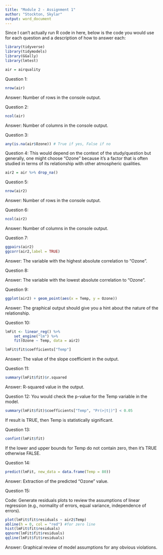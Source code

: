 ---
title: "Module 2 - Assignment 1"
author: "Stockton, Skylar"
output: word_document
---

Since I can't actually run R code in here, below is the code you would use for each question and a description of how to answer each:

```{r}
library(tidyverse)
library(tidymodels)
library(GGally)
library(lmtest)

air = airquality
```

Question 1: 
```{r}
nrow(air)
```
Answer: Number of rows in the console output.

Question 2: 
```{r}
ncol(air)
```
Answer: Number of columns in the console output.

Question 3: 
```{r}
any(is.na(air$Ozone)) # True if yes, False if no
```

Question 4: This would depend on the context of the study/question but generally, one might choose "Ozone" because it's a factor that is often studied in terms of its relationship with other atmospheric qualities. 

```{r}
air2 = air %>% drop_na()
```

Question 5: 
```{r}
nrow(air2)
```
Answer: Number of rows in the console output.

Question 6: 
```{r}
ncol(air2)
```
Answer: Number of columns in the console output.

Question 7: 
```{r}
ggpairs(air2) 
ggcorr(air2,label = TRUE)
```

Answer: The variable with the highest absolute correlation to "Ozone".

Question 8:

Answer: The variable with the lowest absolute correlation to "Ozone".

Question 9: 
```{r}
ggplot(air2) + geom_point(aes(x = Temp, y = Ozone))
```
Answer: The graphical output should give you a hint about the nature of the relationship.

Question 10:
```{r}
lmFit <- linear_reg() %>% 
    set_engine("lm") %>% 
    fit(Ozone ~ Temp, data = air2)

lmFit$fit$coefficients["Temp"]
```
Answer: The value of the slope coefficient in the output.

Question 11:
```{r}
summary(lmFit$fit)$r.squared
```
Answer: R-squared value in the output.

Question 12: You would check the p-value for the Temp variable in the model.
```{r}
summary(lmFit$fit)$coefficients["Temp", "Pr(>|t|)"] < 0.05
```
If result is TRUE, then Temp is statistically significant.

Question 13:
```{r}
confint(lmFit$fit)
```
If the lower and upper bounds for Temp do not contain zero, then it's TRUE otherwise FALSE.

Question 14:
```{r}
predict(lmFit, new_data = data.frame(Temp = 80))
```
Answer: Extraction of the predicted "Ozone" value.

Question 15:

Code: Generate residuals plots to review the assumptions of linear regression (e.g., normality of errors, equal variance, independence of errors). 

```{r}
plot(lmFit$fit$residuals ~ air2$Temp)
abline(h = 0, col = "red") #for zero line
hist(lmFit$fit$residuals)
qqnorm(lmFit$fit$residuals)
qqline(lmFit$fit$residuals)
```

Answer: Graphical review of model assumptions for any obvious violations.